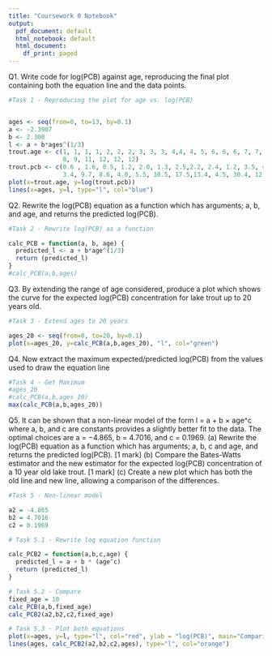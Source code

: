 ```yaml
---
title: "Coursework 0 Notebook"
output:
  pdf_document: default
  html_notebook: default
  html_document:
    df_print: paged
---
```


Q1. Write code for log(PCB) against age, reproducing the final plot containing both the equation line and
the data points.

```r
#Task 1 - Reproducing the plot for age vs. log(PCB)


ages <- seq(from=0, to=13, by=0.1)
a <- -2.3907
b <- 2.300
l <- a + b*ages^(1/3)
trout.age <- c(1, 1, 1, 1, 2, 2, 2, 3, 3, 3, 4,4, 4, 5, 6, 6, 6, 7, 7, 7, 8, 8,
               8, 9, 11, 12, 12, 12)
trout.pcb <- c(0.6 , 1.6, 0.5, 1.2, 2.0, 1.3, 2.5,2.2, 2.4, 1.2, 3.5, 4.1, 5.1, 5.7,
               3.4, 9.7, 8.6, 4.0, 5.5, 10.5, 17.5,13.4, 4.5, 30.4, 12.4, 13.4, 26.2, 7.4)
plot(x=trout.age, y=log(trout.pcb))
lines(x=ages, y=l, type="l", col="blue")

```
Q2. Rewrite the log(PCB) equation as a function which has arguments; a, b, and age, and returns the
predicted log(PCB).

``` r
#Task 2 - Rewrite log(PCB) as a function

calc_PCB = function(a, b, age) {
  predicted_l <- a + b*age^(1/3)
  return (predicted_l)
}
#calc_PCB(a,b,ages)
```

Q3. By extending the range of age considered, produce a plot which shows the curve for the expected
log(PCB) concentration for lake trout up to 20 years old.

``` r
#Task 3 - Extend ages to 20 years

ages_20 <- seq(from=0, to=20, by=0.1)
plot(x=ages_20, y=calc_PCB(a,b,ages_20), "l", col="green")
```
Q4. Now extract the maximum expected/predicted log(PCB) from the values used to draw the equation
line

``` r
#Task 4 - Get Maximum
#ages_20
#calc_PCB(a,b,ages_20)
max(calc_PCB(a,b,ages_20))
```
Q5. It can be shown that a non-linear model of the form
l = a + b × age^c
where a, b, and c are constants provides a slightly better fit to the data. The optimal choices are a = −4.865,
b = 4.7016, and c = 0.1969.
(a) Rewrite the log(PCB) equation as a function which has arguments; a, b, c and age, and returns the
predicted log(PCB). [1 mark]
(b) Compare the Bates-Watts estimator and the new estimator for the expected log(PCB) concentration of
a 10 year old lake trout. [1 mark]
(c) Create a new plot which has both the old line and new line, allowing a comparison of the differences. 

``` r
#Task 5 - Non-linear model

a2 = -4.865
b2 = 4.7016
c2 = 0.1969

# Task 5.1 - Rewrite log equation function

calc_PCB2 = function(a,b,c,age) {
  predicted_l = a + b * (age^c) 
  return (predicted_l)
}

# Task 5.2 - Compare
fixed_age = 10
calc_PCB(a,b,fixed_age)
calc_PCB2(a2,b2,c2,fixed_age)

# Task 5.3 - Plot both equations
plot(x=ages, y=l, type="l", col="red", ylab = "log(PCB)", main="Comparing Bates-Watts estimator and the new estimator")
lines(ages, calc_PCB2(a2,b2,c2,ages), type="l", col="orange")

```